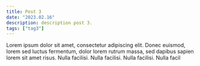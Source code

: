 ```yaml
---
title: Post 3
date: "2023.02.16"
description: description post 3.
tags: ["tag3"]
---
```


Lorem ipsum dolor sit amet, consectetur adipiscing elit. Donec euismod, lorem sed luctus fermentum, dolor lorem rutrum massa, sed dapibus sapien lorem sit amet risus. Nulla facilisi. Nulla facilisi. Nulla facilisi. Nulla facil
